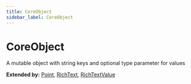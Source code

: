 ```yaml
---
title: CoreObject
sidebar_label: CoreObject
---
```


# CoreObject

A mutable object with string keys and optional type parameter for values

**Extended by:** [Point](/api/interfaces/point), [RichText](/api/interfaces/richtext), [RichTextValue](/api/interfaces/richtextvalue)

